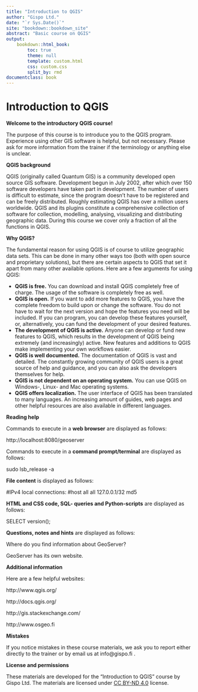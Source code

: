```yaml
---
title: "Introduction to QGIS"
author: "Gispo Ltd."   
date: "`r Sys.Date()`"
site: "bookdown::bookdown_site"
abstract: "Basic course on QGIS"
output:
    bookdown::html_book:
        toc: true
        theme: null
        template: custom.html
        css: custom.css
        split_by: rmd       
documentclass: book
---
```






<!-- Harjoitukset -->
# Introduction to QGIS

**Welcome to the introductory QGIS course!**

The purpose of this course is to introduce you to the QGIS program. Experience using other GIS software is helpful, but not necessary. Please ask for more information from the trainer if the terminology or anything else is unclear.

**QGIS background**

QGIS (originally called Quantum GIS) is a community developed open source GIS software. Development begun in July 2002, after which over 150 software developers have taken part in development. The number of users is difficult to estimate, since the program doesn't have to be registered and can be freely distributed. Roughly estimating QGIS has over a million users worldwide. QGIS and its plugins constitute a comprehensive collection of software for collection, modelling, analysing, visualizing and distributing geographic data. During this course we cover only a fraction of all the functions in QGIS.

**Why QGIS?**

The fundamental reason for using QGIS is of course to utilize geographic data sets. This can be done in many other ways too (both with open source and proprietary solutions), but there are certain aspects to QGIS that set it apart from many other available options. Here are a few arguments for using  QGIS:

* **QGIS is free.** You can download and install QGIS completely free of charge. The usage of the software is completely free as well.
* **QGIS is open.** If you want to add more features to QGIS, you have the complete freedom to build upon or change the software. You do not have to wait for the next version and hope the features you need will be included. If you can program, you can develop these features yourself, or, alternatively, you can fund the development of your desired features.
* **The development of QGIS is active.** Anyone can develop or fund new features to QGIS, which results in the development of QGIS being extremely (and increasingly) active. New features and additions to QGIS make implementing your own workflows easier.
* **QGIS is well documented.** The documentation of QGIS is vast and detailed. The constantly growing community of QGIS users is a great source of help and guidance, and you can also ask the developers themselves for help.
* **QGIS is not dependent on an operating system.** You can use QGIS on Windows-, Linux- and Mac operating systems.
* **QGIS offers localization.** The user interface of QGIS has been translated to many languages. An increasing amount of guides, web pages and other helpful resources are also available in different languages. 

**Reading help**

Commands to execute in a **web browser** are displayed as follows:

:::{.note-box}
http://localhost:8080/geoserver
:::

Commands to execute in a **command prompt/terminal** are displayed as follows:

:::{.commandline-box}
sudo lsb_release -a
:::

**File content** is displayed as follows:

:::{.file-content-box}
#IPv4 local connections:
#host all all 127.0.0.1/32 md5
:::

**HTML and CSS code, SQL- queries and Python-scripts** are displayed as follows:

:::{.code-box}
SELECT version();
:::

**Questions, notes and hints** are displayed as follows:

:::{.hint-box}
Where do you find information about GeoServer? 

GeoServer has its own website.
:::


**Additional information**

Here are a few helpful websites:

:::{.note-box} 
http://www.qgis.org/ 
:::
:::{.note-box}
http://docs.qgis.org/ 
:::
:::{.note-box}
http://gis.stackexchange.com/            
:::
:::{.note-box}
http://www.osgeo.fi
:::


**Mistakes**

If you notice mistakes in these course materials, we ask you to report either directly to the trainer or by email us at info@gispo.fi .

**License and permissions**

These materials are developed for the "Introduction to QGIS" course by Gispo Ltd.
The materials are licensed under [CC BY-ND 4.0](https://creativecommons.org/licenses/by-nd/4.0/) license.

<!--
License and permissions
These materials are developed for the Introduction to QGIS course by Gispo Ltd.
The materials are licensed under [CC BY-ND 4.0](https://creativecommons.org/licenses/by-nd/4.0/) license.
-->
